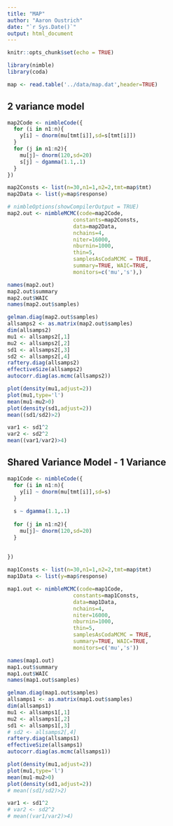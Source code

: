 ```yaml
---
title: "MAP"
author: "Aaron Oustrich"
date: "`r Sys.Date()`"
output: html_document
---
```


```r
knitr::opts_chunk$set(echo = TRUE)

library(nimble)
library(coda)

map <- read.table('../data/map.dat',header=TRUE)
```


## 2 variance model
```r
map2Code <- nimbleCode({
  for (i in n1:n){
    y[i] ~ dnorm(mu[tmt[i]],sd=s[tmt[i]])
  }
  for (j in n1:n2){
    mu[j]~ dnorm(120,sd=20)
    s[j] ~ dgamma(1.1,.1)
  }
})

map2Consts <- list(n=30,n1=1,n2=2,tmt=map$tmt)
map2Data <- list(y=map$response)

# nimbleOptions(showCompilerOutput = TRUE)
map2.out <- nimbleMCMC(code=map2Code,
                     constants=map2Consts,
                     data=map2Data,
                     nchains=4,
                     niter=16000,
                     nburnin=1000,
                     thin=5,
                     samplesAsCodaMCMC = TRUE,
                     summary=TRUE, WAIC=TRUE,
                     monitors=c('mu','s'),)
```

```r
names(map2.out)
map2.out$summary
map2.out$WAIC
names(map2.out$samples)
```

``` r
gelman.diag(map2.out$samples)
allsamps2 <- as.matrix(map2.out$samples)
dim(allsamps2)
mu1 <- allsamps2[,1]
mu2 <- allsamps2[,2]
sd1 <- allsamps2[,3]
sd2 <- allsamps2[,4]
raftery.diag(allsamps2)
effectiveSize(allsamps2)
autocorr.diag(as.mcmc(allsamps2))
```

``` r
plot(density(mu1,adjust=2))
plot(mu1,type='l')
mean(mu1-mu2>0)
plot(density(sd1,adjust=2))
mean((sd1/sd2)>2)

var1 <- sd1^2
var2 <- sd2^2
mean((var1/var2)>4)
```



## Shared Variance Model - 1 Variance
```r
map1Code <- nimbleCode({
  for (i in n1:n){
    y[i] ~ dnorm(mu[tmt[i]],sd=s)
  }
  
  s ~ dgamma(1.1,.1)
  
  for (j in n1:n2){
    mu[j]~ dnorm(120,sd=20)
  }
    
  
})

map1Consts <- list(n=30,n1=1,n2=2,tmt=map$tmt)
map1Data <- list(y=map$response)

map1.out <- nimbleMCMC(code=map1Code,
                     constants=map1Consts,
                     data=map1Data,
                     nchains=4,
                     niter=16000,
                     nburnin=1000,
                     thin=5,
                     samplesAsCodaMCMC = TRUE,
                     summary=TRUE, WAIC=TRUE,
                     monitors=c('mu','s'))
```


```r
names(map1.out)
map1.out$summary
map1.out$WAIC
names(map1.out$samples)
```

``` r
gelman.diag(map1.out$samples)
allsamps1 <- as.matrix(map1.out$samples)
dim(allsamps1)
mu1 <- allsamps1[,1]
mu2 <- allsamps1[,2]
sd1 <- allsamps1[,3]
# sd2 <- allsamps2[,4]
raftery.diag(allsamps1)
effectiveSize(allsamps1)
autocorr.diag(as.mcmc(allsamps1))

```

``` r
plot(density(mu1,adjust=2))
plot(mu1,type='l')
mean(mu1-mu2>0)
plot(density(sd1,adjust=2))
# mean((sd1/sd2)>2)

var1 <- sd1^2
# var2 <- sd2^2
# mean((var1/var2)>4)
```
